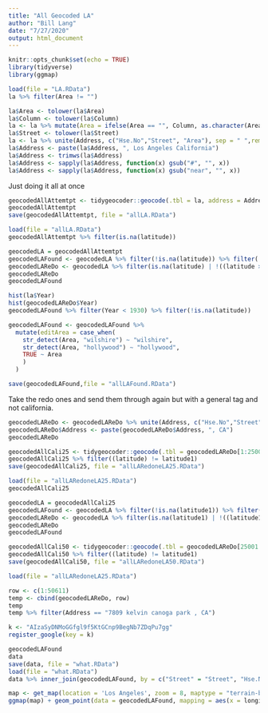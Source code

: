 ```yaml
---
title: "All Geocoded LA"
author: "Bill Lang"
date: "7/27/2020"
output: html_document
---
```


```r
knitr::opts_chunk$set(echo = TRUE)
library(tidyverse)
library(ggmap)
```


```r
load(file = "LA.RData")
la %>% filter(Area != "")
```


```r
la$Area <- tolower(la$Area)
la$Column <- tolower(la$Column)
la <- la %>% mutate(Area = ifelse(Area == "", Column, as.character(Area)))
la$Street <- tolower(la$Street)
la <- la %>% unite(Address, c("Hse.No","Street", "Area"), sep = " ",remove = FALSE)
la$Address <- paste(la$Address, ", Los Angeles California")
la$Address <- trimws(la$Address)
la$Address <- sapply(la$Address, function(x) gsub("#", "", x))
la$Address <- sapply(la$Address, function(x) gsub("near", "", x))
```



Just doing it all at once

```r
geocodedAllAttemtpt <- tidygeocoder::geocode(.tbl = la, address = Address, method = "osm", lat = latitude, long = longitude)
geocodedAllAttemtpt
save(geocodedAllAttemtpt, file = "allLA.RData")
```



```r
load(file = "allLA.RData")
geocodedAllAttemtpt %>% filter(is.na(latitude))
```


```r
geocodedLA = geocodedAllAttemtpt
geocodedLAFound <- geocodedLA %>% filter(!is.na(latitude)) %>% filter( ((latitude > 33 & latitude < 36) & (longitude > -120 & longitude < -116)) )
geocodedLAReDo <- geocodedLA %>% filter(is.na(latitude) | !((latitude > 33 & latitude < 36) & (longitude > -120 & longitude < -116)) )
geocodedLAReDo
geocodedLAFound
```

```r

hist(la$Year)
hist(geocodedLAReDo$Year)
geocodedLAFound %>% filter(Year < 1930) %>% filter(!is.na(latitude))

```


```r
geocodedLAFound <- geocodedLAFound %>%
  mutate(editArea = case_when(
    str_detect(Area, "wilshire") ~ "wilshire",
    str_detect(Area, "hollywood") ~ "hollywood",
    TRUE ~ Area
    )
  )

save(geocodedLAFound,file = "allLAFound.RData")
```





Take the redo ones and send them through again but with a general tag and not california.

```r
geocodedLAReDo <- geocodedLAReDo %>% unite(Address, c("Hse.No","Street","Area"), sep = " ",remove = FALSE)
geocodedLAReDo$Address <- paste(geocodedLAReDo$Address, ", CA")
geocodedLAReDo
```


```r
geocodedAllCali25 <- tidygeocoder::geocode(.tbl = geocodedLAReDo[1:25000,], address = Address, method = "osm", lat = latitude, long = longitude)
geocodedAllCali25 %>% filter((latitude) != latitude1)
save(geocodedAllCali25, file = "allLARedoneLA25.RData")
```

```r
load(file = "allLARedoneLA25.RData")
geocodedAllCali25

geocodedLA = geocodedAllCali25
geocodedLAFound <- geocodedLA %>% filter(!is.na(latitude1)) %>% filter( ((latitude1 > 33 & latitude1 < 36) & (longitude1 > -120 & longitude1 < -116)) )
geocodedLAReDo <- geocodedLA %>% filter(is.na(latitude1) | !((latitude1 > 33 & latitude1 < 36) & (longitude1 > -120 & longitude1 < -116)) )
geocodedLAReDo
geocodedLAFound
```

```r
geocodedAllCali50 <- tidygeocoder::geocode(.tbl = geocodedLAReDo[25001:nrow(geocodedAllCali50),], address = Address, method = "osm", lat = latitude, long = longitude)
geocodedAllCali50 %>% filter((latitude) != latitude1)
save(geocodedAllCali50, file = "allLARedoneLA50.RData")
```



```r
load(file = "allLARedoneLA25.RData")

row <- c(1:50611) 
temp <- cbind(geocodedLAReDo, row)
temp
temp %>% filter(Address == "7809 kelvin canoga park , CA")
```















```r
k <- "AIzaSyDNMoGGfgl9f5KtGCnp9BegNb7ZDqPu7gg"
register_google(key = k)
```


```r
geocodedLAFound
data
save(data, file = "what.RData")
load(file = "what.RData")
data %>% inner_join(geocodedLAFound, by = c("Street" = "Street", "Hse.No" = "Hse.No", "Year" = "Year", "Date"= "Date", "Column" = "Column", "Month"= "Month","Price.type"= "Price.type","Total.rooms"="Total.rooms", "Type"="Type","Cross.Street"= "Cross.Street", "editArea"="editArea"), na_matches="never")
```


```r
map <- get_map(location = 'Los Angeles', zoom = 8, maptype = "terrain-background", source = 'google', color = 'color')
ggmap(map) + geom_point(data = geocodedLAFound, mapping = aes(x = longitude, y = latitude, color = factor(editArea)), size = 0.1) + theme(legend.position = "none")
```

